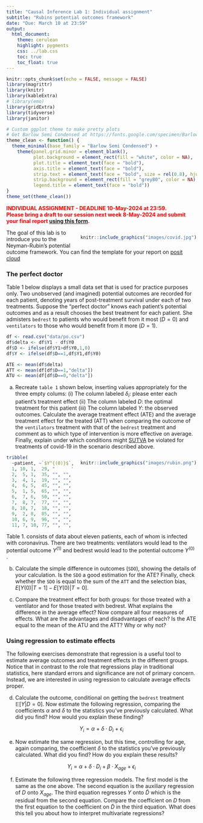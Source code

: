 ```yaml
---
title: "Causal Inference Lab 1: Individual assignment"
subtitle: "Rubins potential outcomes framework"
date: "Due: March 10 at 23:59"
output:
  html_document:
    theme: cerulean
    highlight: pygments
    css: ../lab.css
    toc: true
    toc_float: true
---
```





```r
knitr::opts_chunk$set(echo = FALSE, message = FALSE)
library(magrittr)
library(knitr)
library(kableExtra)
# library(emo)
library(gridExtra)
library(tidyverse)
library(janitor)

# Custom ggplot theme to make pretty plots
# Get Barlow Semi Condensed at https://fonts.google.com/specimen/Barlow+Semi+Condensed
theme_clean <- function() {
  theme_minimal(base_family = "Barlow Semi Condensed") +
    theme(panel.grid.minor = element_blank(),
          plot.background = element_rect(fill = "white", color = NA),
          plot.title = element_text(face = "bold"),
          axis.title = element_text(face = "bold"),
          strip.text = element_text(face = "bold", size = rel(0.8), hjust = 0),
          strip.background = element_rect(fill = "grey80", color = NA),
          legend.title = element_text(face = "bold"))
}
theme_set(theme_clean())


```



<span style="color: red;font-size: 14px;font-weight: bold;">INDIVIDUAL ASSIGNMENT - DEADLINE  10-May-2024 at 23:59. 
<br/>Please bring a draft to our session next week 8-May-2024 and submit your final report [using this form](https://forms.gle/pxb8VyVzaUivdMbi8). </span>



<div style= "float:right;position: relative; margin-left: 20px">
```r
knitr::include_graphics("images/covid.jpg")
```
</div>



The goal of this lab is to introduce you to the Neyman-Rubin's potential outcome framework. You can find the template for your report on [posit cloud](https://posit.cloud/spaces/466920/join?access_code=Z-Ie-bJaVYp3p7Cd9nI25hzYoHVsLUG8MxgRmV6y)


### The perfect doctor


Table 1 below displays a small data set that is used for practice purposes only. Two unobserved (and imagined)  potential outcomes are recorded for each patient, denoting years of post-treatment survival under each of two treatments. Suppose the "perfect doctor" knows each patient’s potential outcomes and as a result chooses the best treatment for each patient. She admisters `bedrest` to patients who would benefit from it most ($D = 0$) and `ventilators` to those who would benefit from it more ($D = 1$). 

```r
df <- read.csv("data/po.csv")
df$delta <- df$Y1 - df$Y0 
df$D <- ifelse(df$Y1>df$Y0,1,0)
df$Y <- ifelse(df$D==1,df$Y1,df$Y0)

ATE <- mean(df$delta)
ATT <- mean(df[df$D==1,"delta"])
ATU <- mean(df[df$D==0,"delta"])


```


a. Recreate `table 1` shown below, inserting values appropriately for the three empty colums: (i) The column labeled $\delta_i$: please enter each patient’s treatment effect  (ii) The column labeled $D$: the optimal treatment for this patient (iii) The column labeled $Y$: the observed outcomes. Calculate the average treatment effect (ATE) and the average treatment effect for the treated (ATT) when comparing the outcome of the `ventilators` treatment with that of the `bedrest` treatment and comment as to which type of intervention is more effective on average. Finally, explain under which conditions might [SUTVA](https://www.youtube.com/watch?v=wFpUKGNgb0Y) be violated for treatments of covid-19 in the scenario described above. 
 

<div style= "float:right;position: relative; margin-left: 20px">
```r
knitr::include_graphics("images/rubin.png")
```
</div>

```r


tribble(
  ~patient, ~`$Y^{(0)}$`, ~`$Y^{(1)}$`, ~Age, ~`   $\\delta$   `, ~`   D   `, ~`   Y   `,
  1, 10, 1,  29, "      ", "      ", "      ",
  2,  5, 1,  35, "", "", "",
  3,  4, 1,  19, "", "", "",
  4,  6, 5,  45, "", "", "",
  5,  1, 5,  65, "", "", "",
  6,  7, 6,  50, "", "", "", 
  7,  8, 7,  77, "", "", "", 
  8, 10, 7,  18, "", "", "", 
  9,  2, 8,  85, "", "", "",
  10, 6, 9,  96, "", "", "",
  11, 7, 10, 77, "", "", "") %>% kbl( caption = "Patients' potential outcomes", escape = FALSE) %>% kable_classic( full_width = FALSE,position="left")


```
Table 1.  consists of data about eleven patients,  each of whom is infected with coronavirus. There are two treatments: ventilators would lead to the potential outcome  $Y^{(1)}$ and bedrest would lead to the potential outcome  $Y^{(0)}$ . 




b. Calculate the simple difference in outcomes (`SDO`), showing the details of your calculation.  Is the `SDO` a good estimation for the ATE? Finally, check whether the `SDO` is equal to the sum of the `ATT` and the selection bias, $E[Y(0)|T=1] - E[Y(0)|T=0]$.


c. Compare the treatment effect for both groups: for those treated with a ventilator and for those  treated with bedrest. What explains the difference in the average effect? Now compare all four measures of effects. What are the advantages and disadvantages of each? Is the ATE equal to the mean of the ATU and the ATT? Why or why not?  

### Using regression to estimate effects

The following exercises demonstrate that regression is a useful tool to estimate average outcomes and treatment effects in the different groups. Notice that in contrast to the role that regressions play in traditional statistics, here standard errors and significance are not of primary concern. Instead, we are interested in using regression to calculate average effects proper.


d. Calculate the outcome, conditional on getting the `bedrest` treatment $\mathbb{E}[Y|D=0]$. Now estimate the following regression, comparing the coefficients $\alpha$ and $\delta$ to the statistics you’ve previously calculated. What did you find? How would you explain these finding? 

$$
Y_i=\alpha~+~\delta\cdot D_i~+~\epsilon_i
$$

e. Now estimate the same regression, but this time, controlling for age, again comparing, the coefficient $\delta$  to the statistics you’ve previously calculated. What did you find? How do you explain these results?

$$
Y_i=\alpha+\delta\cdot D_i+\beta\cdot X_{age}+\epsilon_i
$$



f. Estimate the following three regression models. The first model is the same as the one above. The second equation is the auxiliary regression of $D$ onto $X_{age}$. The third equation regresses $Y$ onto $\tilde{D}$ which is the residual from the second equation.  Compare the coefficient on $D$ from the first equation to the coefficient on $\tilde{D}$  in the third equation.  What does this tell you about how to interpret multivariate regressions?

\begin{equation}
    Y_i=\alpha_0+\delta_0\cdot D_i+\beta_0\cdot X_{age}+\epsilon_{0i}  \\
    D_i=\alpha_1+\beta_1\cdot X_{age} +\epsilon_{1i}  \\
    Y_i=\alpha_2+\delta_2\cdot \tilde{D}_i +\epsilon_{2i}  \\

\end{equation}


